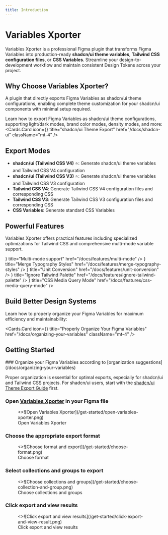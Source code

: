 ```yaml
---
title: Introduction
---
```



# Variables Xporter

Variables Xporter is a professional Figma plugin that transforms Figma Variables into production-ready **shadcn/ui theme variables**, **Tailwind CSS configuration files**, or **CSS Variables**. Streamline your design-to-development workflow and maintain consistent Design Tokens across your project.

## Why Choose Variables Xporter?

<Callout type="info" emoji="✨">
A plugin that directly exports Figma Variables as shadcn/ui theme configurations, enabling complete theme customization for your shadcn/ui components with minimal setup required.
</Callout>

Learn how to export Figma Variables as shadcn/ui theme configurations, supporting light/dark modes, brand color modes, density modes, and more:
<Cards.Card
  icon={<Star />}
  title="shadcn/ui Theme Export"
  href="/docs/shadcn-ui"
  className="mt-4"
/>

## Export Modes

- **shadcn/ui (Tailwind CSS V4)** ⭐: Generate shadcn/ui theme variables and Tailwind CSS V4 configuration
- **shadcn/ui (Tailwind CSS V3)** ⭐: Generate shadcn/ui theme variables and Tailwind CSS V3 configuration
- **Tailwind CSS V4**: Generate Tailwind CSS V4 configuration files and corresponding CSS
- **Tailwind CSS V3**: Generate Tailwind CSS V3 configuration files and corresponding CSS
- **CSS Variables**: Generate standard CSS Variables

## Powerful Features

Variables Xporter offers practical features including specialized optimizations for Tailwind CSS and comprehensive multi-mode variable support.

<Cards>
  <Cards.Card
    icon={<Columns3 />}
    title="Multi-mode support"
    href="/docs/features/multi-mode"
  />
  <Cards.Card
    icon={<Merge/>}
    title="Merge Typography Styles"
    href="/docs/features/merge-typography-styles"
  />
  <Cards.Card
    icon={<RefreshCw />}
    title="Unit Conversion"
    href="/docs/features/unit-conversion"
  />
  <Cards.Card
    icon={<EyeOff />}
    title="Ignore Tailwind Palette"
    href="/docs/features/ignore-tailwind-palette"
  />
  <Cards.Card
    icon={<Proportions />}
    title="CSS Media Query Mode"
    href="/docs/features/css-media-query-mode"
  />
</Cards>

## Build Better Design Systems

Learn how to properly organize your Figma Variables for maximum efficiency and maintainability:

<Cards.Card
  icon={<BookCopy />}
  title="Properly Organize Your Figma Variables"
  href="/docs/organizing-your-variables"
  className="mt-4"
/>

## Getting Started

<Steps>
### Organize your Figma Variables according to [organization suggestions](/docs/organizing-your-variables)

Proper organization is essential for optimal exports, especially for shadcn/ui and Tailwind CSS projects. For shadcn/ui users, start with the [shadcn/ui Theme Export Guide](/docs/shadcn-ui) first.

### Open [Variables Xporter](https://www.figma.com/community/plugin/1522142900835722038/variables-xporter) in your Figma file

<figure className="mt-6 max-w-[400px]">
  <>![Open Variables Xporter](/get-started/open-variables-xporter.png)</>
  <figcaption>
    Open Variables Xporter
  </figcaption>
</figure>

### Choose the appropriate export format

<figure className="mt-6 max-w-[400px]">
  <>![Choose format and export](/get-started/choose-format.png)</>
  <figcaption>
    Choose format
  </figcaption>
</figure>

### Select collections and groups to export

<figure className="mt-6 max-w-[400px]">
  <>![Choose collections and groups](/get-started/choose-collection-and-group.png)</>
  <figcaption>
    Choose collections and groups
  </figcaption>
</figure>

### Click export and view results

<figure className="mt-6 max-w-[400px]">
  <>![Click export and view results](/get-started/click-export-and-view-result.png)</>
  <figcaption>
    Click export and view results
  </figcaption>
</figure>
</Steps>
